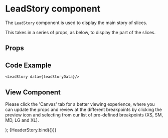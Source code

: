 
<Meta
  title="Newskit Components/Slices/LeadStory"
  component={LeadStory}
/>

# LeadStory component
The `LeadStory` component is used to display the main story of slices.

This takes in a series of props, as below, to display the part of the slices.

## Props
<Props of={LeadStory} />

## Code Example
`<LeadStory data={leadStoryData}/>`

## View Component
Please click the 'Canvas' tab for a better viewing experience, where you can update the props and review at the different breakpoints by clicking the preview icon and selecting from our list of pre-defined breakpoints (XS, SM, MD, LG and XL).

  <NewsKitProvider theme={TimesWebLightTheme}>
    <LeadStory {...{headline, color, readingTime, summary, bylines, subHeadline, caption, image, url}} />
  </NewsKitProvider>
);

<Story name="LeadStory" args={{...leadStoryData}}>
  {HeaderStory.bind({})}
</Story>